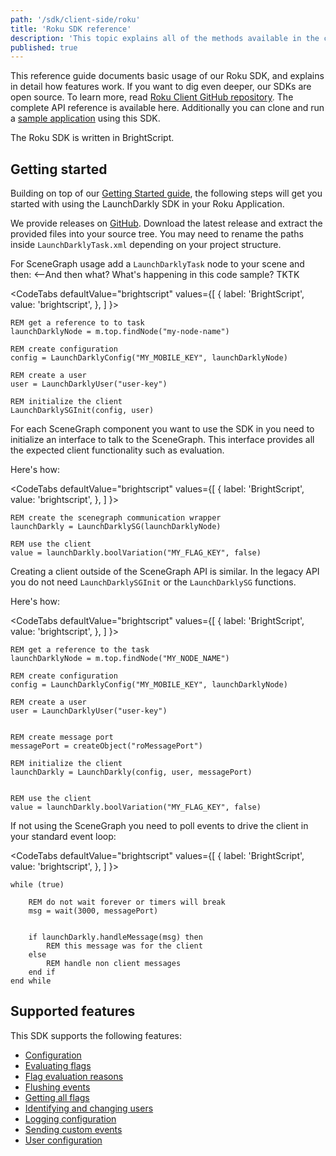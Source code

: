 ```yaml
---
path: '/sdk/client-side/roku'
title: 'Roku SDK reference'
description: 'This topic explains all of the methods available in the client-side Roku SDK, with detail about how they work.'
published: true
---
```


This reference guide documents basic usage of our Roku SDK, and explains in detail how features work. If you want to dig even deeper, our SDKs are open source. To learn more, read [Roku Client GitHub repository](https://github.com/launchdarkly/roku-client-sdk). The complete API reference is available here. Additionally you can clone and run a [sample application](https://github.com/launchdarkly/hello-roku) using this SDK.

The Roku SDK is written in BrightScript.

## Getting started

Building on top of our [Getting Started guide](/home/getting-started), the following steps will get you started with using the LaunchDarkly SDK in your Roku Application.

We provide releases on [GitHub](https://github.com/launchdarkly/roku-client-sdk/releases). Download the latest release and extract the provided files into your source tree. You may need to rename the paths inside `LaunchDarklyTask.xml` depending on your project structure.

For SceneGraph usage add a `LaunchDarklyTask` node to your scene and then: <--And then what? What's happening in this code sample? TKTK

<CodeTabs
  defaultValue="brightscript"
  values={[
    { label: 'BrightScript', value: 'brightscript', },
  ]
}>
<CodeTabItem value="brightscript">

```brightscript
REM get a reference to to task
launchDarklyNode = m.top.findNode("my-node-name")

REM create configuration
config = LaunchDarklyConfig("MY_MOBILE_KEY", launchDarklyNode)

REM create a user
user = LaunchDarklyUser("user-key")

REM initialize the client
LaunchDarklySGInit(config, user)

```

</CodeTabItem>
</CodeTabs>

For each SceneGraph component you want to use the SDK in you need to initialize an interface to talk to the SceneGraph. This interface provides all the expected client functionality such as evaluation.

Here's how:

<CodeTabs
  defaultValue="brightscript"
  values={[
    { label: 'BrightScript', value: 'brightscript', },
  ]
}>
<CodeTabItem value="brightscript">

```brightscript
REM create the scenegraph communication wrapper
launchDarkly = LaunchDarklySG(launchDarklyNode)

REM use the client
value = launchDarkly.boolVariation("MY_FLAG_KEY", false)

```

</CodeTabItem>
</CodeTabs>

Creating a client outside of the SceneGraph API is similar. In the legacy API you do not need `LaunchDarklySGInit` or the `LaunchDarklySG` functions.

Here's how:

<CodeTabs
  defaultValue="brightscript"
  values={[
    { label: 'BrightScript', value: 'brightscript', },
  ]
}>
<CodeTabItem value="brightscript">

```brightscript
REM get a reference to the task
launchDarklyNode = m.top.findNode("MY_NODE_NAME")

REM create configuration
config = LaunchDarklyConfig("MY_MOBILE_KEY", launchDarklyNode)

REM create a user
user = LaunchDarklyUser("user-key")


REM create message port
messagePort = createObject("roMessagePort")

REM initialize the client
launchDarkly = LaunchDarkly(config, user, messagePort)


REM use the client
value = launchDarkly.boolVariation("MY_FLAG_KEY", false)

```

</CodeTabItem>
</CodeTabs>

If not using the SceneGraph you need to poll events to drive the client in your standard event loop:

<CodeTabs
  defaultValue="brightscript"
  values={[
    { label: 'BrightScript', value: 'brightscript', },
  ]
}>
<CodeTabItem value="brightscript">

```brightscript
while (true)

    REM do not wait forever or timers will break
    msg = wait(3000, messagePort)


    if launchDarkly.handleMessage(msg) then
        REM this message was for the client
    else
        REM handle non client messages
    end if
end while
```

</CodeTabItem>
</CodeTabs>

## Supported features

This SDK supports the following features:

* [Configuration](/sdk/features/config#roku)
* [Evaluating flags](/sdk/features/evaluating#roku)
* [Flag evaluation reasons](/sdk/features/evaluation-reasons#roku)
* [Flushing events](/sdk/features/flush#roku)
* [Getting all flags](/sdk/features/all-flags#roku)
* [Identifying and changing users](/sdk/features/identify#roku)
* [Logging configuration](/sdk/features/logging#roku)
* [Sending custom events](/sdk/features/events#roku)
* [User configuration](/sdk/features/user-config#roku)

